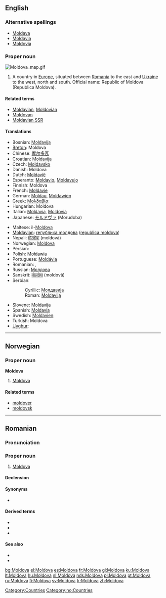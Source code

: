 ==English==
{{wikipedia}}

===Alternative spellings===
* [[Moldava]]
* [[Moldavia]]
* [[Moldovia]]

===Proper noun===
[[Image:Moldova map.gif|thumb|right]]
{{en-proper noun}}

# A country in [[Europe]], situated between [[Romania]] to the east and [[Ukraine]] to the west, north and south. Official name: Republic of Moldova (Republica Moldova).

====Related terms====
* [[Moldavian]], [[Moldovian]]
* [[Moldovan]]
* [[Moldavian SSR]]

====Translations====
{{trans-top|country}}
* Bosnian: [[Moldavija#Bosnian|Moldavija]] {{f}}
* [[Breton]]: Moldova
* Chinese: [[摩尔多瓦]]
* Croatian: [[Moldavija#Croatian|Moldavija]] {{f}}
* Czech: [[Moldavsko]] {{n}}
* Danish: Moldova
* Dutch: [[Moldavië]]
* Esperanto: [[Moldavio]], [[Moldavujo]]
* Finnish: Moldova
* French: [[Moldavie]]
* German: [[Moldau]], [[Moldawien]]
* Greek: [[Μολδαβία]] {{f}}
* Hungarian: Moldova
* Italian: [[Moldavia]], [[Moldovia]]
* Japanese: [[モルドヴァ]] (Morudoba)
{{trans-mid}}
* Maltese: il-[[Moldova]]
* [[Moldavian]]: [[rепублика mолдова]] ([[republica moldova]]) {{f}}
* Nepali: [[मोल्दोवा]] (moldovā)
* Norwegian: [[#Norwegian|Moldova]]
* Persian: {{FAchar|[[مولداوی]]}}
* Polish: [[Mołdawia]]
* Portuguese: [[Moldávia]]
* Romanian: {{t|ro|Moldova|f}}, {{t|ro|Republica Moldova|f}}
* Russian: [[Молдова]]
* Sanskrit: [[मोल्दोवा]] (moldovā)
* Serbian:
*: Cyrillic: [[Молдавија]] {{f}}
*: Roman: [[Moldavija#Bosnian|Moldavija]] {{f}}
* Slovene: [[Moldavija#Slovene|Moldavija]] {{f}}
* Spanish: [[Moldavia]]
* Swedish: [[Moldavien]]
* Turkish: Moldova
* [[Uyghur]]: {{FAchar|[[مولدوۋا]]}}
{{trans-bottom}}

[[Category:Countries]]

----

==Norwegian==

===Proper noun===
'''Moldova'''

# [[#English|Moldova]]

====Related terms====
* [[moldover]]
* [[moldovsk]]

[[Category:no:Countries]]

----

==Romanian==

===Pronunciation===
{{IPA|[mol.do.va]|lang=ro}}

===Proper noun===
{{infl|ro|proper noun|g=f}}

# [[#English|Moldova]]

====Declension====
{{ro-country|gend=f|Moldovei}}

====Synonyms====
* {{l|ro|Republica Moldova}}

====Derived terms====
* {{l|ro|moldovean}}
* {{l|ro|moldovenesc}}
* {{l|ro|moldoveneşte}}

====See also====
* {{l|ro|limba moldovenească}}
* {{l|mo|Молдова}}

[[bg:Moldova]]
[[el:Moldova]]
[[es:Moldova]]
[[fr:Moldova]]
[[gl:Moldova]]
[[ku:Moldova]]
[[lt:Moldova]]
[[hu:Moldova]]
[[nl:Moldova]]
[[nds:Moldova]]
[[pl:Moldova]]
[[pt:Moldova]]
[[ru:Moldova]]
[[fi:Moldova]]
[[sv:Moldova]]
[[tr:Moldova]]
[[zh:Moldova]]